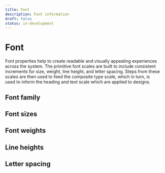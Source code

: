 ```yaml
---
title: Font
description: Font information
draft: false
status: in-development
---
```


# Font

Font properties help to create readable and visually appealing experiences across the system. The primitive font scales are built to include consistent increments for size, weight, line height, and letter spacing. Steps from these scales are then used to feed the composite type scale, which in turn, is used to inform the heading and text scale which are applied to designs.

## Font family

<FontFamilyTable />

## Font sizes

<FontSizeTable />

## Font weights

<FontWeightTable />

## Line heights

<LineHeightTable />

## Letter spacing

<LetterSpacingTable />
